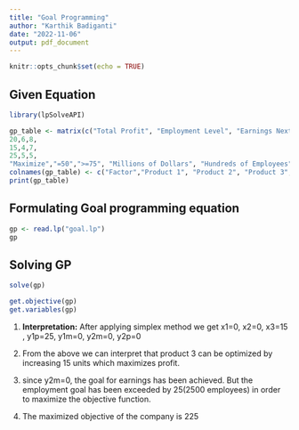 ---
title: "Goal Programming"
author: "Karthik Badiganti"
date: "2022-11-06"
output: pdf_document
---

```{r setup, include=FALSE}
knitr::opts_chunk$set(echo = TRUE)
```

## Given Equation

```{r given table}
library(lpSolveAPI)

gp_table <- matrix(c("Total Profit", "Employment Level", "Earnings Next Year",
20,6,8,
15,4,7,
25,5,5,
"Maximize","=50",">=75", "Millions of Dollars", "Hundreds of Employees", "Millions of Dollars"), ncol=6)
colnames(gp_table) <- c("Factor","Product 1", "Product 2", "Product 3", "Goal", "Units")
print(gp_table)
```

## Formulating Goal programming equation

```{r goal programming}

gp <- read.lp("goal.lp")
gp
```

## Solving GP

```{r}
solve(gp)

get.objective(gp)
get.variables(gp)

```

1.  **Interpretation:** After applying simplex method we get x1=0, x2=0, x3=15 , y1p=25, y1m=0, y2m=0, y2p=0

2.  From the above we can interpret that product 3 can be optimized by increasing 15 units which maximizes profit.

3.  since y2m=0, the goal for earnings has been achieved. But the employment goal has been exceeded by 25(2500 employees) in order to maximize the objective function.

4.  The maximized objective of the company is 225
